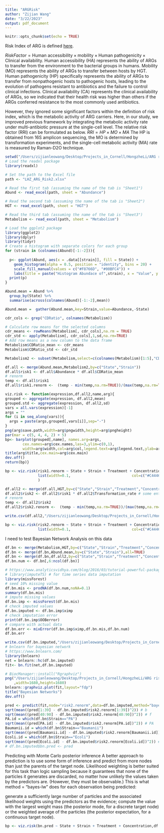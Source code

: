 ```yaml
---
title: "ARGRisk"
author: "Zijian Wang"
date: "3/22/2023"
output: pdf_document
---
```


```r
knitr::opts_chunk$set(echo = TRUE)
```

Risk Index of ARG is defined [here](https://www.nature.com/articles/s41467-022-29283-8#Sec11).

$Risk Factor = \text{Human accessibility} \times \text{mobility} \times \text{Human pathogenicity} \times \text{Clinical availability}$. Human accessibility (HA) represents the ability of ARGs to transfer from the environment to the bacterial groups in humans. Mobility (MO) represents the ability of ARGs to transfer between hosts by HGT. Human pathogenicity (HP) specifically represents the ability of ARGs to transfer from nonpathogenic hosts to pathogenic hosts, leading to the evolution of pathogens resistant to antibiotics and the failure to control clinical infections. Clinical availability (CA) represents the clinical availability of ARGs, so we indicated that their health risk was higher than others if the ARGs conferred resistance to the most commonly used antibiotics.

However, they ignored some significant factors within the definition of risk index, which is the metabolic activity of ARG carriers. Here, in our study, we improved previous framework by integrating the metabolic activity rate under multi-antibiotic pressure at the single-cell level. The relative risk factor (RRI) can be formulated as below. 
$RRI = HP \times MO \times MA$
The HP is obtained from 16S amplicon sequencing, the MO is determined by transformation experiments, and the single-cell metabolic activity (MA) rate is measured by Raman-D2O technique. 
```r
setwd("/Users/zijianleowang/Desktop/Projects_in_Cornell/HongzheLi/ARG risk")
# Load the readxl package
library(readxl)

# Set the path to the Excel file
path <- "LHZ_ARG_Risk2.xlsx"

# Read the first tab (assuming the name of the tab is "Sheet1")
Abund <- read_excel(path, sheet = "Abundance")

# Read the second tab (assuming the name of the tab is "Sheet2")
HGT <- read_excel(path, sheet = "HGT")

# Read the third tab (assuming the name of the tab is "Sheet3")
Metabolism <- read_excel(path, sheet = "Metabolism")

```

```r
# Load the ggplot2 package
library(ggplot2)
library(dplyr)
library(tidyr)
# Create a histogram with separate colors for each group
for (strain in (colnames(Abund)[-1:-2])){
  
  p<- ggplot(Abund, aes(x = .data[[strain]], fill = State)) +
    geom_histogram(alpha = 0.5, position = "identity", bins = 20) +
    scale_fill_manual(values = c("#F8766D", "#00BFC4")) +
    labs(title = paste("Histogram Abundace of",strain), x = "Value", y = "Frequency")
  print(p)
}

Abund.mean = Abund %>% 
  group_by(State) %>% 
  summarise(across(colnames(Abund)[-1:-2],mean))

Abund.mean =  gather(Abund.mean,key=Strain,value=Abundance,-State)
```

```r
cdr_cols <- grep("CDRatio", colnames(Metabolism))

# Calculate row means for the selected columns
cdr_means <- rowMeans(Metabolism[, cdr_cols],na.rm = TRUE)
cdr_std <- apply(Metabolism[, cdr_cols],1,sd,na.rm=TRUE)
# Add row means as a new column to the data frame
Metabolism$CDRatio_mean <- cdr_means
Metabolism$CDRatio_std <- cdr_std

Metabolism2 <- subset(Metabolism,select=c(colnames(Metabolism)[1:5],"CDRatio_mean","CDRatio_std"))

df.all <- merge(Abund.mean,Metabolism2,by=c("State","Strain"))
df.all$risk1 <- df.all$Abundance * df.all$CDRatio_mean
# renorm
temp <- df.all$risk1
df.all$risk1.renorm <-  (temp - min(temp,na.rm=TRUE))/(max(temp,na.rm=TRUE)-min(temp,na.rm=TRUE))
```

```r
viz.risk <- function(expression,df.all2,name,arg){
grouped <- aggregate(expression, df.all2,mean)
grouped.std <- aggregate(expression, df.all2,sd)
vars = all.vars(expression)[-1]
args = ""
for (i in seq_along(vars)){
  args = paste(args,grouped[,vars[i]],sep="-")
}
png(arg$save.path,width=arg$pngwidth,height=arg$pngheight)
par(mar = c(5, 4, 4, 2) + 5)
bp<- barplot(grouped[,name], names.arg=args,
        cex.names=arg$cex.names,las=3,ylim=c(0,1),
        width=arg$width,col=arg$col,legend.text=arg$legend.text,ylab=arg$ylabel,space=0.2)
title(arg$title,cex.main=arg$cex.main)
dev.off()
return(bp)}

bp <- viz.risk(risk1.renorm ~ State + Strain + Treatment + Concentration,df.all,"risk1.renorm",
               list(width=0.1,                            col=c("#C44462","#669999"),legend.text=c("Biofilm","Free State"),ylabel="RRI",title="Human Pathogenicity HP x Metabolic Activity MA",cex.main=2,save.path="/Users/zijianleowang/Desktop/Projects_in_Cornell/HongzheLi/ARG risk/RRI1.png",pngheight=600,pngwidth=1000,cex.names=1)
               )

```

```r
df.all2 <- merge(df.all,HGT,by=c("State","Strain","Treatment","Concentration"),all=TRUE)
df.all2$risk2 <- df.all2$risk1 * df.all2$Transformation_rate # some entries are missing
# renorm
temp <- df.all2$risk2
df.all2$risk2.renorm <-  (temp - min(temp,na.rm=TRUE))/(max(temp,na.rm=TRUE)-min(temp,na.rm=TRUE))

write.csv(df.all2,"/Users/zijianleowang/Desktop/Projects_in_Cornell/HongzheLi/ARG risk/df.all2.csv",row.names=FALSE)
```


```r

bp <- viz.risk(risk2.renorm ~ State + Strain + Treatment + Concentration,df.all2,"risk2.renorm",
               list(width=0.1,                            col=c("#C44462","#669999"),legend.text=c("Biofilm","Free State"),ylabel="RRI",title="Human Pathogenicity HP x Metabolic Activity MA x Mobility MO",cex.main=1,save.path="/Users/zijianleowang/Desktop/Projects_in_Cornell/HongzheLi/ARG risk/RRI2.png",pngheight=600,pngwidth=600,cex.names=1))
```

I need to test Bayesian Network Analysis on this data
```r
df.bn <- merge(Metabolism,HGT,by=c("State","Strain","Treatment","Concentration"),all=TRUE)
df.bn <- merge(df.bn,Abund.mean,by=c("State","Strain"),all=TRUE)
df.bn <- merge(df.bn,df.all2,by=c("State","Strain","Treatment","Concentration","Sample name","Abundance","Transformation_rate"),all = TRUE)
df.bn.num <- df.bn[,6:ncol(df.bn)]
```

```r
# https://www.analyticsvidhya.com/blog/2016/03/tutorial-powerful-packages-imputing-missing-values/
# library(imputeTS) # for time series data imputation
library(missForest)
# seed 10% missing value
df.bn.mis <- prodNA(df.bn.num,noNA=0.1)
summary(df.bn.mis)
# impute missing values
df.bn.imp <- missForest(df.bn.mis)
# check imputed values
df.bn.imputed <- df.bn.imp$ximp
# check imputation error
print(df.bn.imp$OOBerror)
# compare with actual data
df.bn.err <- mixError(df.bn.imp$ximp,df.bn.mis,df.bn.num)
df.bn.err
```

```r
write.csv(df.bn.imputed,"/Users/zijianleowang/Desktop/Projects_in_Cornell/HongzheLi/ARG risk/df.bn.imputed.csv",row.names=FALSE)
# bnlearn for bayesian network
# https://www.bnlearn.com/
library(bnlearn)
net = bnlearn::hc(df.bn.imputed)
fit<- bn.fit(net,df.bn.imputed)
```

```r
# BiocManager::install("Rgraphviz")
png("/Users/zijianleowang/Desktop/Projects_in_Cornell/HongzheLi/ARG risk/BNnet.png",
    ,width=1680,height=1680)
bnlearn::graphviz.plot(fit,layout="fdp")
title("Bayesian Networks")
dev.off()
```


```r
pred <- predict(fit,node="risk2.renorm",data=df.bn.imputed,method="bayes-lw")
sqrt(mean((pred[1:39] - df.bn.imputed$risk2.renorm[1:39])^2)) # b
sqrt(mean((pred[40:90] - df.bn.imputed$risk2.renorm[40:90])^2)) # f
PA.id = which(df.bn$Strain=="PA")
sqrt(mean((pred[PA.id] - df.bn.imputed$risk2.renorm[PA.id])^2)) # PA
Baumanii.id = which(df.bn$Strain=="Baumanii")
sqrt(mean((pred[Baumanii.id] - df.bn.imputed$risk2.renorm[Baumanii.id])^2)) # Baumanii
Ecoli.id = which(df.bn$Strain=="Ecoli")
sqrt(mean((pred[Ecoli.id] - df.bn.imputed$risk2.renorm[Ecoli.id])^2)) # Ecoli
# df.bn.imputed$bn.pred <- pred
```
Predicting with Monte Carlo posterior inference
A better approach to prediction is to use some form of inference and predict from more nodes than just the parents of the target node. Likelihood weighting is better suited for this task than logic sampling because it guarantees that none of the particles it generates are discarded, no matter how unlikely the values taken by the predictors are. (However, they must be observable.) This is what method = "bayes-lw" does for each observation being predicted:

generate a sufficiently large number of particles and the associated likelihood weights using the predictors as the evidence;
compute the value with the largest weight mass (the posterior mode, for a discrete target node) or the weighted average of the particles (the posterior expectation, for a continuous target node).

```r
bp <- viz.risk(bn.pred ~ State + Strain + Treatment + Concentration,df.bn,"bn.pred",list(width=0.1,                            col=c("#C44462","#669999"),legend.text=c("Biofilm","Free State"),ylabel="RRI",title="Bayesian Network Predicted Human Pathogenicity HP x Metabolic Activity MA x Mobility MO",cex.main=1.5,save.path="/Users/zijianleowang/Desktop/Projects_in_Cornell/HongzheLi/ARG risk/PredictedBN.png",pngheight=600,pngwidth=1000,cex.names=1))
```